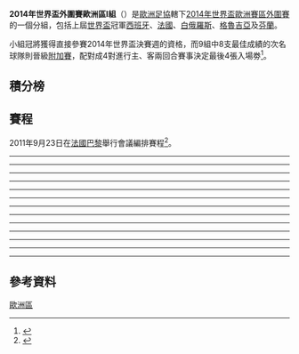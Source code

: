 {{Pathnav|2014年世界盃足球賽|2014年世界盃外圍賽|2014年世界盃外圍賽 (歐洲區)|frame=3}}
'''2014年世界盃外圍賽歐洲區I組'''（{{lang-en|'''2014 FIFA World Cup qualification UEFA Group I'''}}）是[[歐洲足協|歐洲足協]]轄下[[2014年世界盃足球賽|2014年世界盃]][[2014年世界盃外圍賽_(歐洲區)|歐洲賽區]][[2014年世界盃外圍賽|外圍賽]]的一個分組，包括上屆[[2010年世界盃足球賽|世界盃]]冠軍[[西班牙國家足球隊|西班牙]]、[[法國國家足球隊|法國]]、[[白俄羅斯國家足球隊|白俄羅斯]]、[[格魯吉亞國家足球隊|格魯吉亞]]及[[芬兰国家足球队|芬蘭]]。

小組冠將獲得直接參賽2014年世界盃決賽週的資格，而9組中8支最佳成績的次名球隊則晉級[[2014年世界盃外圍賽歐洲區第二輪|附加賽]]，配對成4對進行主、客兩回合賽事決定最後4張入場劵<ref>{{Cite web |url=http://www.fifa.com/mm/document/tournament/loc/01/44/46/23/2014fwc_drawprocedures_europe.pdf |title=2014 FIFA World Cup Brazil - Preliminary Competition Format and Draw Procedure - European Zone |accessdate=2011-11-29 |archive-date=2011-11-25 |archive-url=https://web.archive.org/web/20111125125406/http://www.fifa.com/mm/document/tournament/loc/01/44/46/23/2014fwc_drawprocedures_europe.pdf |dead-url=no }}</ref>。

== 積分榜 ==
{{2014年國際足協世界盃外圍賽 – 歐洲區I組|show_matches=yes}}

== 賽程 ==
2011年9月23日在[[法國|法國]][[巴黎|巴黎]]舉行會議編排賽程<ref>{{cite news |title=Составлен календарь матчей отборочного раунда ЧМ-2014 |trans_title=List of qualifiers for 2014 World Cup |url=http://bff.by/news/2081.html |publisher=Belarus Football Federation |date=23 September 2011 |accessdate=2 November 2011 |language=ru |archive-url=https://web.archive.org/web/20111007202812/http://bff.by/news/2081.html |archive-date=2011-10-07 |dead-url=yes }}</ref>。

----
<div id="Georgia v Belarus"></div>{{footballbox
|date = 2012年9月7日
|time = 21:00（[[UTC+4|UTC+4]]）
|team1 = {{fb-rt|GEO}}
|score = 1–0
|report = [http://www.fifa.com/worldcup/preliminaries/europe/matches/round=258374/match=300182371/report.html 報告]
|team2 = {{fb|BLR}}
|goals1 = {{link-en|Tornike Okriashvili|Tornike Okriashvili}} {{goal|52'}}
|goals2 = 
|stadium = [[提比里斯|提比里斯]] Boris Paichadze球場
|attendance = 20,000
|referee = {{link-en|Stanislav Todorov|Stanislav Todorov}}（{{nfa|BUL}}）
}}
<div id="Finland v France"></div>{{footballbox
|date = 2012年9月7日
|time = 21:30（[[UTC+3|UTC+3]]）
|team1 = {{fb-rt|FIN}}
|score = 0–1
|report = [http://www.fifa.com/worldcup/preliminaries/europe/matches/round=258374/match=300182367/report.html 報告]
|team2 = {{fb|FRA}}
|goals1 =
|goals2 = [[阿布·迪亚比|迪亞比]] {{goal|20}}
|stadium = [[赫爾辛基|赫爾辛基]][[赫爾辛基奧林匹克體育場|奧林匹克體育場]]
|attendance = 35,111
|referee = {{link-en|Craig Thomson|Craig Thomson (referee)}}（{{nfa|SCO}}）
}}
----
<div id="Georgia v Spain"></div>{{footballbox
|date = 2012年9月11日
|time = 21:30（[[UTC+4|UTC+4]]）
|team1 = {{fb-rt|GEO}}
|score = 0–1
|report = [http://www.fifa.com/worldcup/preliminaries/europe/matches/round=258374/match=300182377/report.html 報告]
|team2 = {{fb|ESP}}
|goals1 =
|goals2 = [[羅拔圖·蘇達度|-{zh-hans:索尔达多;zh-hk:蘇達度;zh-tw:索爾達多;}-]] {{goal|86}}
|stadium = [[提比里斯|提比里斯]] Boris Paichadze球場
|attendance = 54,598
|referee = [[奧德華·莫恩|Svein Oddvar Moen]]（{{nfa|NOR}}）
}}
<div id="France v Belarus"></div>{{footballbox
|date = 2012年9月11日
|time = 21:30（[[UTC+2|UTC+2]]）
|team1 = {{fb-rt|FRA}}
|score = 3–1
|report = [http://www.fifa.com/worldcup/preliminaries/europe/matches/round=258374/match=300182366/report.html 報告]
|team2 = {{fb|BLR}}
|goals1 = [[埃蒂尼·卡波埃|-{zh-hans:卡波埃; zh-hk:卡普爾}-]] {{goal|49}}<br/>[[克里斯托夫·雅萊|Jallet]] {{goal|68}}<br/>[[弗兰克·里贝里|-{zh-hans:里贝里;zh-hk:列貝利;zh-tw:里貝里;}-]] {{goal|80}}
|goals2 = [[安東·普季洛|Putsila]] {{goal|72}}
|stadium = [[聖但尼_(塞納-聖但尼省)|聖但尼]][[法蘭西體育場|法蘭西體育場]]
|attendance = 52,552
|referee = {{link-en|Hüseyin Göçek|Hüseyin Göçek}}（{{nfa|TUR}}）
}}
----
<div id="Finland v Georgia"></div>{{footballbox
|date = 2012年10月12日
|time = 18:30（[[UTC+3|UTC+3]]）
|team1 = {{fb-rt|FIN}}
|score = 1–1
|report = [http://www.fifa.com/worldcup/preliminaries/europe/matches/round=258374/match=300182368/index.html 報告]
|team2 = {{fb|GEO}}
|goals1 = [[卡斯佩爾·哈邁萊寧|哈馬萊寧]] {{goal|63}}
|goals2 = [[古拉姆·卡什亞|卡夏亞]] {{goal|56}}
|stadium = [[赫爾辛基|赫爾辛基]][[赫爾辛基奧林匹克體育場|奧林匹克體育場]]
|attendance = 12,607
|referee = Yevhen Aranovskiy（{{nfa|UKR}}）
}}
<div id="Belarus v Spain"></div>{{footballbox
|date = 2012年10月12日
|time = 21:00（[[UTC+3|UTC+3]]）
|team1 = {{fb-rt|BLR}}
|score = 0–4
|report = [http://www.fifa.com/worldcup/preliminaries/europe/matches/round=258374/match=300182365/index.html 報告]
|team2 = {{fb|ESP}}
|goals1 =
|goals2 = [[佐迪·艾巴|-{zh-hans:阿尔巴;zh-hk:艾巴;zh-tw:阿爾巴;}-]] {{goal|12}}<br/>[[佩德罗·罗德里格斯·雷德斯马|-{zh-hans:佩德罗;zh-hk:柏度;zh-tw:佩德羅;}-]] {{goal|21||69||72}}
|stadium = [[明斯克|明斯克]][[戴拿模體育場|戴拿模體育場]]
|attendance = 30,000
|referee = {{link-en|Serge Gumienny|Serge Gumienny}}（{{nfa|BEL}}）
}}
----
<div id="Belarus v Georgia"></div>{{footballbox
|date = 2012年10月16日
|time = 19:00（[[UTC+3|UTC+3]]）
|team1 = {{fb-rt|BLR}}
|score = 2–0
|report = [http://www.fifa.com/worldcup/preliminaries/europe/matches/round=258374/match=300182379/report.html 報告]
|team2 = {{fb|GEO}}
|goals1 = [[雷南·布雷桑|布雷桑]] {{goal|6}}<br/>[[斯坦尼斯瓦夫·德拉古恩|德拉甘]] {{goal|28}}
|goals2 = 
|stadium = [[明斯克|明斯克]][[戴拿模體育場|戴拿模體育場]]
|attendance = 15,300
|referee = {{link-en|Robert Schörgenhofer|Robert Schörgenhofer}}（{{nfa|AUT}}）
}}
<div id="Spain v France"></div>{{footballbox
|date = 2012年10月16日
|time = 21:00（[[UTC+2|UTC+2]]）
|team1 = {{fb-rt|ESP}}
|score = 1–1
|report = [http://www.fifa.com/worldcup/preliminaries/europe/matches/round=258374/match=300182375/report.html 報告]
|team2 = {{fb|FRA}}
|goals1 = [[塞尔希奥·拉莫斯|拉莫斯]] {{goal|25}}
|goals2 = [[奥利弗·吉鲁|-{zh-hans:吉鲁;zh-hk:基奧特;zh-tw:吉魯;}-]] {{goal|90+4}}
|stadium = [[比森特·卡尔德隆球场|卡尔德隆球场]]
|attendance = 46,825
|referee = [[菲利克斯·布里希|Felix Brych]]（{{nfa|GER}}）
}}
----
<div id="Spain v Finland"></div>{{footballbox
|date = 2013年3月22日
|time = 20:45（[[UTC+1|UTC+1]]）
|team1 = {{fb-rt|ESP}}
|score = 1–1
|report = [http://www.fifa.com/worldcup/preliminaries/europe/matches/round=258374/match=300182374/report.html 報告]
|team2 = {{fb|FIN}}
|goals1 = [[塞尔希奥·拉莫斯|拉莫斯]] {{goal|49}}
|goals2 = [[泰穆·普基|普基]] {{goal|79}}
|stadium = [[希洪|希洪]]{{link-en|El Molinón|El Molinón}}
|attendance = 27,637
|referee = Ovidiu Haţegan（{{nfa|ROU}}）
}}
<div id="France v Georgia"></div>{{footballbox
|date = 2013年3月22日
|time = 21:00（[[UTC+1|UTC+1]]）
|team1 = {{fb-rt|FRA}}
|score = 3–1
|report = [http://www.fifa.com/worldcup/preliminaries/europe/matches/round=258374/match=300182378/report.html 報告]
|team2 = {{fb|GEO}}
|goals1 = [[奥利弗·吉鲁|-{zh-hans:吉鲁;zh-hk:基奧特;zh-tw:吉魯;}-]] {{goal|45+1}}<br/>[[馬修·華貝拿|-{zh-hans:瓦尔布埃纳;zh-hk:華貝拿;zh-tw:瓦爾布埃納;}-]] {{goal|47}}<br/>[[弗兰克·里贝里|-{zh-hans:里贝里;zh-hk:列貝利;zh-tw:里貝里;}-]] {{goal|61}}
|goals2 = [[亞歷山大·科巴希澤|Kobakhidze]] {{goal|71}}
|stadium = [[聖但尼_(塞納-聖但尼省)|聖但尼]][[法蘭西體育場|法蘭西體育場]]
|attendance = 71,147
|referee = Ivan Bebek（{{nfa|CRO}}）
}}
----
<div id="France v Spain"></div>{{footballbox
|date = 2013年3月26日
|time = 21:00（[[UTC+1|UTC+1]]）
|team1 = {{fb-rt|FRA}}
|score = 0–1
|report = [http://www.fifa.com/worldcup/preliminaries/europe/matches/round=258374/match=300182369/index.html 報告]
|team2 = {{fb|ESP}}
|goals1 =
|goals2 = [[佩德罗·罗德里格斯·雷德斯马|-{zh-hans:佩德罗;zh-hk:柏度;zh-tw:佩德羅;}-]] {{goal|58}}
|stadium = [[聖但尼_(塞納-聖但尼省)|聖但尼]][[法蘭西體育場|法蘭西體育場]]
|attendance = 78,329
|referee = [[考绍伊·维克托|考绍伊·维克托]]（{{nfa|HUN}}）
}}
----
<div id="Finland v Belarus"></div>{{footballbox
|date = 2013年6月7日
|time = 19:00（[[UTC+3|UTC+3]]）
|team1 = {{fb-rt|FIN}}
|score = 1–0
|report = [http://www.fifa.com/worldcup/preliminaries/europe/matches/round=258374/match=300182381/report.html 報告]
|team2 = {{fb|BLR}}
|goals1 = [[伊戈爾·席托夫|Shitov]] {{goal|57|o.g.}}
|goals2 = 
|stadium = [[赫爾辛基|赫爾辛基]][[赫爾辛基奧林匹克體育場|赫爾辛基奧林匹克體育場]]
|attendance = 24,916 
|referee = Eli Hacmon（{{nfa|ISR}}）
}}
----
<div id="Belarus v Finland"></div>{{footballbox
|date = 2013年6月11日
|time = 20:00（[[UTC+3|UTC+3]]）
|team1 = {{fb-rt|BLR}}
|score = 1–1
|report = [http://www.fifa.com/worldcup/preliminaries/europe/matches/round=258374/match=300182364/index.html 報告]
|team2 = {{fb|FIN}}
|goals1 = {{link-en|Dmitry Verkhovtsov|Dmitry Verkhovtsov}} {{goal|85}}
|goals2 = [[泰穆·普基|普基]] {{goal|24}}
|stadium = [[戈梅利|戈梅利]]{{link-en|中央球場 (高美爾)|Central Stadium (Gomel)|中央球場 }}
|attendance = 
|referee = {{link-en|Libor Kovařík|Libor Kovařík}}（{{nfa|CZE}}）
}}
----
<div id="Georgia v France"></div>{{footballbox
|date = 2013年9月6日
|time = 
|team1 = {{fb-rt|GEO}}
|score = 0–0
|report = 
|team2 = {{fb|FRA}}
|goals1 =
|goals2 = 
|stadium = 
|attendance = 
|referee =
}}
<div id="Finland v Spain"></div>{{footballbox
|date = 2013年9月6日
|time = 
|team1 = {{fb-rt|FIN}}
|score = 0–2
|report = 
|team2 = {{fb|ESP}}
|goals1 =
|goals2 = 
|stadium = 
|attendance = 
|referee = 
}}
----
<div id="Belarus v France"></div>{{footballbox
|date = 2013年9月10日
|time = 
|team1 = {{fb-rt|BLR}}
|score = 2–4
|report = 
|team2 = {{fb|FRA}}
|goals1 =
|goals2 = 
|stadium = 
|attendance = 
|referee = 
}}
<div id="Georgia v Finland"></div>{{footballbox
|date = 2013年9月10日
|time = 
|team1 = {{fb-rt|GEO}}
|score = 0–1
|report = 
|team2 = {{fb|FIN}}
|goals1 =
|goals2 = 
|stadium = 
|attendance = 
|referee = }}
----
<div id="Spain v Belarus"></div>{{footballbox
|date = 2013年10月11日
|time = 
|team1 = {{fb-rt|ESP}}
|score = 2–1
|report = 
|team2 = {{fb|BLR}}
|goals1 =
|goals2 = 
|stadium = 
|attendance = 
|referee = 
}}
----
<div id="Spain v Georgia"></div>{{footballbox
|date = 2013年10月15日
|time = 
|team1 = {{fb-rt|ESP}}
|score = 2–0
|report = 
|team2 = {{fb|GEO}}
|goals1 =
|goals2 = 
|stadium = 
|attendance = 
|referee = 
}}
<div id="France v Finland"></div>{{footballbox
|date = 2013年10月15日
|time = 
|team1 = {{fb-rt|FRA}}
|score = 3–0
|report = 
|team2 = {{fb|FIN}}
|goals1 =
|goals2 = 
|stadium = 
|attendance = 
|referee = 
}}
----

== 參考資料 ==
{{Reflist}}

{{2014年國際足協世界盃外圍賽}}

[[Category:2014年世界盃外圍賽|歐洲區]]